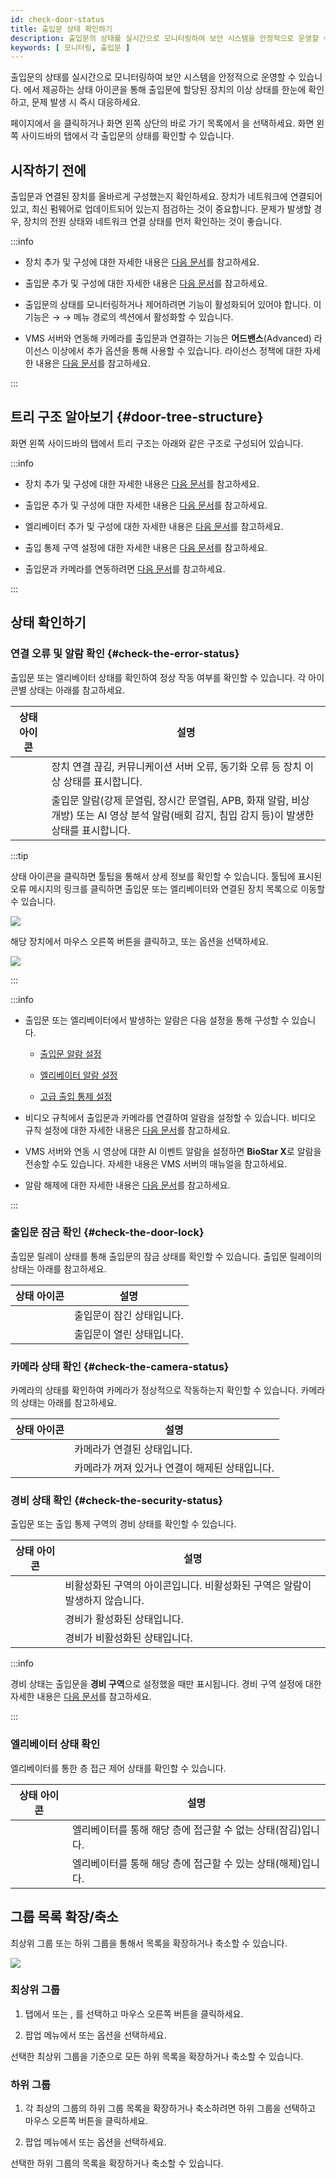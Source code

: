 ```yaml
---
id: check-door-status
title: 출입문 상태 확인하기
description: 출입문의 상태를 실시간으로 모니터링하여 보안 시스템을 안정적으로 운영할 수 있습니다. 또한 출입문에 할당된 장치의 이상 상태를 확인할 수 있습니다.
keywords: [ 모니터링, 출입문 ]
---
```


출입문의 상태를 실시간으로 모니터링하여 보안 시스템을 안정적으로 운영할 수 있습니다. <Cmd sid='shell.header.arena' />에서 제공하는 상태 아이콘을 통해 출입문에 할당된 장치의 이상 상태를 한눈에 확인하고, 문제 발생 시 즉시 대응하세요.

<Cmd sid='shell.header.launcher' /> 페이지에서 <Cmd sid='shell.header.arena' />을 클릭하거나 화면 왼쪽 상단의 바로 가기 목록에서 <Cmd sid='shell.header.arena' />을 선택하세요. 화면 왼쪽 사이드바의 <Cmd sid='arena.tree.door.title' /> 탭에서 각 출입문의 상태를 확인할 수 있습니다.

## 시작하기 전에

출입문과 연결된 장치를 올바르게 구성했는지 확인하세요. 장치가 네트워크에 연결되어 있고, 최신 펌웨어로 업데이트되어 있는지 점검하는 것이 중요합니다. 문제가 발생할 경우, 장치의 전원 상태와 네트워크 연결 상태를 먼저 확인하는 것이 좋습니다.

:::info

* 장치 추가 및 구성에 대한 자세한 내용은 [다음 문서](settings-manage-devices)를 참고하세요.

* 출입문 추가 및 구성에 대한 자세한 내용은 [다음 문서](settings-manage-door)를 참고하세요.

* 출입문의 상태를 모니터링하거나 제어하려면 <Cmd sid='setting.server.logUploadType' product='2' /> 기능이 활성화되어 있어야 합니다. 이 기능은 <Cmd sid='shell.header.setting' /> → <Cmd sid='setting.menu.server.root' /> → <Cmd sid='setting.menu.server.server' /> 메뉴 경로의 <Cmd sid='common.general' product='2' /> 섹션에서 활성화할 수 있습니다.

* VMS 서버와 연동해 카메라를 출입문과 연결하는 기능은 **어드밴스**(Advanced) 라이선스 이상에서 추가 옵션을 통해 사용할 수 있습니다. 라이선스 정책에 대한 자세한 내용은 [다음 문서](licensing#features-add-ons)를 참고하세요.

:::

## 트리 구조 알아보기 {#door-tree-structure}

화면 왼쪽 사이드바의 <Cmd sid='arena.tree.door.title' /> 탭에서 트리 구조는 아래와 같은 구조로 구성되어 있습니다.


<Treeview data={Doortree} />

:::info

* 장치 추가 및 구성에 대한 자세한 내용은 [다음 문서](settings-manage-devices)를 참고하세요.

* 출입문 추가 및 구성에 대한 자세한 내용은 [다음 문서](settings-manage-door)를 참고하세요.

* 엘리베이터 추가 및 구성에 대한 자세한 내용은 [다음 문서](settings-manage-elevators)를 참고하세요.

* 출입 통제 구역 설정에 대한 자세한 내용은 [다음 문서](settings-advanced-ac)를 참고하세요.

* 출입문과 카메라를 연동하려면 [다음 문서](settings-videos-rule)를 참고하세요.

:::

## 상태 확인하기

### 연결 오류 및 알람 확인 {#check-the-error-status}

출입문 또는 엘리베이터 상태를 확인하여 정상 작동 여부를 확인할 수 있습니다. 각 아이콘별 상태는 아래를 참고하세요.

<div className='col2--20-80 overflow-x'>

| 상태 아이콘 | 설명 |
| :--: | -- |
| <IcErr width='35px' height='35px' /> | 장치 연결 끊김, 커뮤니케이션 서버 오류, 동기화 오류 등 장치 이상 상태를 표시합니다. |
| <IcAlert width='40px' height='40px' /> | 출입문 알람(강제 문열림, 장시간 문열림, APB, 화재 알람, 비상 개방) 또는 AI 영상 분석 알람(배회 감지, 침입 감지 등)이 발생한 상태를 표시합니다. |

</div>

:::tip

상태 아이콘을 클릭하면 툴팁을 통해서 상세 정보를 확인할 수 있습니다. 툴팁에 표시된 오류 메시지의 링크를 클릭하면 출입문 또는 엘리베이터와 연결된 장치 목록으로 이동할 수 있습니다.

<Image src='/img/monitoring-door-status-tooltip.png' />

해당 장치에서 마우스 오른쪽 버튼을 클릭하고, <Cmd sid='arena.tree.contextMenu.reconnect' /> 또는 <Cmd sid='arena.tree.contextMenu.reboot' /> 옵션을 선택하세요.

<Image src='/img/monitoring-door-status-tooltip-device.png' />

:::

:::info

* 출입문 또는 엘리베이터에서 발생하는 알람은 다음 설정을 통해 구성할 수 있습니다.

  * [출입문 알람 설정](settings-door-add#alarm)

  * [엘리베이터 알람 설정](settings-elevators-add#alarm)

  * [고급 출입 통제 설정](settings-advanced-ac)

* 비디오 규칙에서 출입문과 카메라를 연결하여 알람을 설정할 수 있습니다. 비디오 규칙 설정에 대한 자세한 내용은 [다음 문서](settings-videos-rule)를 참고하세요.

* VMS 서버와 연동 시 영상에 대한 AI 이벤트 알람을 설정하면 **BioStar X**로 알람을 전송할 수도 있습니다. 자세한 내용은 VMS 서버의 매뉴얼을 참고하세요.

* 알람 해제에 대한 자세한 내용은 [다음 문서](monitoring-event#acknowledge-alarm-and-record-action)를 참고하세요.

:::


### 출입문 잠금 확인 {#check-the-door-lock}

출입문 릴레이 상태를 통해 출입문의 잠금 상태를 확인할 수 있습니다. 출입문 릴레이의 상태는 아래를 참고하세요.

<div className='col2--20-80 overflow-x'>

| 상태 아이콘 | 설명 |
| :--: | -- |
| <IcRelayLock width='auto' height='35px' /> | 출입문이 잠긴 상태입니다. |
| <IcRelayUnlock width='auto' height='40px' /> | 출입문이 열린 상태입니다. |

</div>


### 카메라 상태 확인 {#check-the-camera-status}

카메라의 상태를 확인하여 카메라가 정상적으로 작동하는지 확인할 수 있습니다. 카메라의 상태는 아래를 참고하세요.

<div className='col2--20-80 overflow-x'>

| 상태 아이콘 | 설명 |
| :--: | -- |
| <IcCamOk width='auto' height='35px'/> | 카메라가 연결된 상태입니다. |
| <IcCamFail width='auto' height='35px'/> | 카메라가 꺼져 있거나 연결이 해제된 상태입니다. |

</div>


### 경비 상태 확인 {#check-the-security-status}

출입문 또는 출입 통제 구역의 경비 상태를 확인할 수 있습니다. 

<div className='col2--20-80 overflow-x'>

| 상태 아이콘 | 설명 |
| :--: | -- |
| <IcDisable width='auto' height='30px' /> | 비활성화된 구역의 아이콘입니다. 비활성화된 구역은 알람이 발생하지 않습니다. |
| <IcArm width='auto' height='35px'/> | 경비가 활성화된 상태입니다. |
| <IcDisarm width='auto' height='35px'/> | 경비가 비활성화된 상태입니다. |

</div>

:::info

경비 상태는 출입문을 **경비 구역**으로 설정했을 때만 표시됩니다. 경비 구역 설정에 대한 자세한 내용은 [다음 문서](settings-advanced-ac-intrusion-alarm)를 참고하세요.

:::

### 엘리베이터 상태 확인

엘리베이터를 통한 층 접근 제어 상태를 확인할 수 있습니다.

<div className='col2--20-80 overflow-x'>

| 상태 아이콘 | 설명 |
| :--: | -- |
| <StatusNormal width='auto' height='35px'/> | 엘리베이터를 통해 해당 층에 접근할 수 없는 상태(잠김)입니다. |
| <StatusOK width='auto' height='35px'/> | 엘리베이터를 통해 해당 층에 접근할 수 있는 상태(해제)입니다. |

</div>


## 그룹 목록 확장/축소

최상위 그룹 또는 하위 그룹을 통해서 목록을 확장하거나 축소할 수 있습니다. 

<Image src='/img/biostarx-monitoring-group-expand-collapse.png' />

### 최상위 그룹

1. <Cmd sid='arena.tree.door.title' /> 탭에서 <Cmd sid='arena.tree.door.allDoorGroups' /> 또는 <Cmd sid='arena.tree.door.allElevatorGroups' />, <Cmd sid='arena.tree.door.allZones' />를 선택하고 마우스 오른쪽 버튼을 클릭하세요. 

1. 팝업 메뉴에서 <Cmd sid='arena.tree.expandAll' /> 또는 <Cmd sid='arena.tree.collapseAll' /> 옵션을 선택하세요. 

선택한 최상위 그룹을 기준으로 모든 하위 목록을 확장하거나 축소할 수 있습니다.

### 하위 그룹

1. 각 최상의 그룹의 하위 그룹 목록을 확장하거나 축소하려면 하위 그룹을 선택하고 마우스 오른쪽 버튼을 클릭하세요. 

1. 팝업 메뉴에서 <Cmd sid='arena.tree.contextMenu.expandBelow' /> 또는 <Cmd sid='arena.tree.contextMenu.collapseBelow' /> 옵션을 선택하세요. 

선택한 하위 그룹의 목록을 확장하거나 축소할 수 있습니다.
